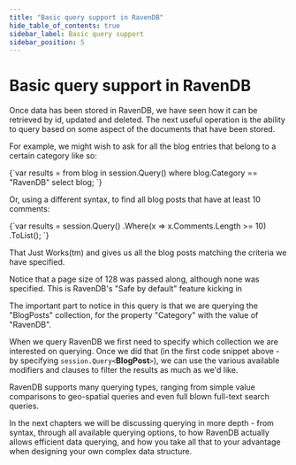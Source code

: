 ```yaml
---
title: "Basic query support in RavenDB"
hide_table_of_contents: true
sidebar_label: Basic query support
sidebar_position: 5
---
```



# Basic query support in RavenDB

Once data has been stored in RavenDB, we have seen how it can be retrieved by id, updated and deleted. The next useful operation is the ability to query based on some aspect of the documents that have been stored. 

For example, we might wish to ask for all the blog entries that belong to a certain category like so:

<TabItem value="basic_querying_1" label="basic_querying_1">
<CodeBlock language="csharp">
{`var results = from blog in session.Query<BlogPost>()
			  where blog.Category == "RavenDB"
			  select blog;
`}
</CodeBlock>
</TabItem>

Or, using a different syntax, to find all blog posts that have at least 10 comments:

<TabItem value="basic_querying_2" label="basic_querying_2">
<CodeBlock language="csharp">
{`var results = session.Query<BlogPost>()
	.Where(x => x.Comments.Length >= 10)
	.ToList();
`}
</CodeBlock>
</TabItem>

That Just Works(tm) and gives us all the blog posts matching the criteria we have specified.

<Admonition type="note" title="">
Notice that a page size of 128 was passed along, although none was specified. This is RavenDB's "Safe by default" feature kicking in
</Admonition>

The important part to notice in this query is that we are querying the "BlogPosts" collection, for the property "Category" with the value of "RavenDB".

When we query RavenDB we first need to specify which collection we are interested on querying. Once we did that (in the first code snippet above - by specifying `session.Query<`**BlogPost**`>`), we can use the various available modifiers and clauses to filter the results as much as we'd like.

RavenDB supports many querying types, ranging from simple value comparisons to geo-spatial queries and even full blown full-text search queries.

In the next chapters we will be discussing querying in more depth - from syntax, through all available querying options, to how RavenDB actually allows efficient data querying, and how you take all that to your advantage when designing your own complex data structure.
